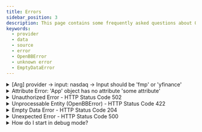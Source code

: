 ```yaml
---
title: Errors
sidebar_position: 3
description: This page contains some frequently asked questions about OpenBB Platform errors.
keywords:
  - provider
  - data
  - source
  - error
  - OpenBBError
  - unknown error
  - EmptyDataError
---
```



<HeadTitle title="Errors FAQ - FAQs | OpenBB Platform Docs" />


<details>
<summary mdxType="summary">[Arg] provider -> input: nasdaq -> Input should be 'fmp' or 'yfinance'</summary>

There could be a few reasons for this message.

1. The provider supplied is not installed, in which case install it and follow the next step.

2. The provider extension is installed, but the static assets have not been refreshed. Rebuild the static assets from the command line with:

```sh
python -c "import openbb;openbb.build()"
```

An environment variable to auto-build the static assets on import - if there are changes to the installed configuration - can be defined as:

```env
OPENBB_AUTO_BUILD="true"
```

The expected behaviour is for this to be "true" by default, however can be situations where the flag does not trigger a build.
Manually invoke the process from the command line if necessary.

3. Not every endpoint is supported by every provider. To see the coverage of commands and data providers within the current installation, use `reference` property in the app. The docstring for each function contains the same information as the code block below. 

```python
from openbb import obb

path = "/index/available"

[d for d in obb.reference["paths"][path]["parameters"] if d != "standard"]
```
```sh
['cboe', 'fmp', 'tmx', 'yfinance']
```

Complete breakdowns of query and return fields by provider and endpoint are available under the [Reference](/platform/reference)

</details>


<details>
<summary mdxType="summary">Attribute Error: 'App' object has no attribute 'some attribute'</summary>

There could be a few reasons for this message that are similar to the issue above.

1. The extension is not installed.
  - Install it and rebuild the static files (described in the item above.)
2. No installed provider extension services an endpoint within the router.
  - Under these conditions, the router is excluded from the app factory.
3. The extension is installed, a provider does service the router, but the static assets have not been rebuilt.
  - Rebuild the static files (described in the item above.)

</details>


<details>
<summary mdxType="summary">Unauthorized Error - HTTP Status Code 502</summary>

This error is raised when provider credentials are supplied but is invalid for the particular endpoint.

Verify your credentials, access level, and subscription status directly with the provider.

</details>

<details>
<summary mdxType="summary">Unprocessable Entity (OpenBBError) - HTTP Status Code 422</summary>

This error is raised for handled exceptions. An abbreviated traceback message will display, and the full message is enabled via debug mode.

A common reason for this error is because a required parameter was not supplied, or was an incorrect choice. It may also be raised during parsing and transformation, post-request.

</details>

<details>
<summary mdxType="summary">Empty Data Error - HTTP Status Code 204</summary>

Also a 204 status code from the API. It means that the data was returned empty but the operation was a success.

There might not be anything wrong, or it could be the result of parameter choices. In which case, widen the scope of the query to capture output.

Some sources will return bad requests with a 200 status code and no message.

If all parameter permutations are only capable of returning an empty response, please open a bug issue on [GitHub](https://github.com/OpenBB-finance/OpenBB/issues/new?assignees=&labels=type%3Abug&projects=&template=bug_report.md&title=%5BBug%5D) with the operating system and version, Python version, and the syntax responsible for the error.

</details>

<details>
<summary mdxType="summary">Unexpected Error - HTTP Status Code 500</summary>

An unhandled exception. Traceback messages are truncated unless the debug environment variable is set.

```python
import os

os.environ["OPENBB_DEBUG_MODE"] = "true"

from openbb import obb

# run the syntax that created the error and the full traceback will print to the console.
```

If the issue originates from OpenBB code, please open a bug issue on [GitHub](https://github.com/OpenBB-finance/OpenBB/issues/new?assignees=&labels=type%3Abug&projects=&template=bug_report.md&title=%5BBug%5D)

Be sure to include the contents of the traceback, the operating system and version, Python version, and the syntax responsible for the error.

</details>

<details>
<summary mdxType="summary">How do I start in debug mode?</summary>

Debug mode can be set as an environment variable, in `~/openbb_platform/.env`, as:

```env
OPENBB_DEBUG_MODE=true
```

It can be invoked for the current session only by adding this code before importing the OpenBB package.

```python
import os

os.environ["OPENBB_DEBUG_MODE"] = "true"

from openbb import obb
```
</details>
